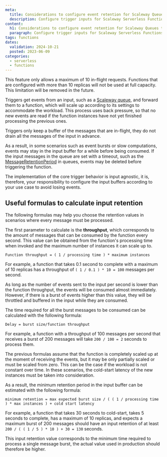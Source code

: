 ```yaml
---
meta:
  title: Considerations to configure event retention for Scaleway Queues trigger inputs
  description: Configure trigger inputs for Scaleway Serverless Functions to automate executions.
content:
  h1: Considerations to configure event retention for Scaleway Queues trigger inputs
  paragraph: Configure trigger inputs for Scaleway Serverless Functions to automate executions.
tags: functions
dates:
  validation: 2024-10-21
  posted: 2023-06-09
categories:
  - serverless
  - functions
---
```


<Message type="important">
  This feature only allows a maximum of 10 in-flight requests. Functions that are configured with more than 10 replicas will not be used at full capacity. This limitation will be removed in the future.
</Message>

Triggers get events from an input, such as a [Scaleway queue](/queues/concepts/#queue), and forward them to a function, which will scale up according to its settings to accommodate the workload. This process uses back pressure, so that no new events are read if the function instances have not yet finished processing the previous ones.

<Message type="note">
  Triggers only keep a buffer of the messages that are in-flight, they do not drain all the messages of the input in advance.
</Message>

As a result, in some scenarios such as event bursts or slow computations, events may stay in the input buffer for a while before being consumed. If the input messages in the queue are set with a timeout, such as the  [MessageRetentionPeriod](https://docs.aws.amazon.com/AWSSimpleQueueService/latest/APIReference/API_SetQueueAttributes.html) in queues, events may be deleted before triggering the function.

The implementation of the core trigger behavior is input agnostic, it is, therefore, your responsibility to configure the input buffers according to your use case to avoid losing events.

## Useful formulas to calculate input retention

The following formulas may help you choose the retention values in scenarios where every message must be processed.

The first parameter to calculate is the **throughput**, which corresponds to the amount of messages that can be consumed by the function every second. This value can be obtained from the function's processing time when invoked and the maximum number of instances it can scale up to.

```
Function throughput = ( 1 / processing time ) * maximum instances
```

For example, a function that takes 0.1 second to complete with a maximum of 10 replicas has a throughput of `( 1 / 0.1 ) * 10 = 100` messages per second.

As long as the number of events sent to the input per second is lower than the function throughput, the events will be consumed almost immediately. However, if there is a burst of events higher than this value, they will be throttled and buffered in the input while they are consumed.

The time required for all the burst messages to be consumed can be calculated with the following formula:

```
Delay = burst size/function throughput
```

For example, a function with a throughput of 100 messages per second that receives a burst of 200 messages will take `200 / 100 = 2` seconds to process them.

The previous formulas assume that the function is completely scaled up at the moment of receiving the events, but it may be only partially scaled or must be scaled from zero. This can be the case if the workload is not constant over time. In these scenarios, the cold-start latency of the new instances must be taken into consideration.

As a result, the minimum retention period in the input buffer can be estimated with the following formula:

```
minimum retention = max expected burst size / ( ( 1 / processing time ) * max instances ) + cold start latency
```

For example, a function that takes 30 seconds to cold-start, takes 5 seconds to complete, has a maximum of 10 replicas, and expects a maximum burst of 200 messages should have an input retention of at least `200 / ( ( 1 / 5 ) * 10 ) + 30 = 130` seconds.

<Message type="note" >
  This input retention value corresponds to the minimum time required to process a single message burst, the actual value used in production should therefore be higher.
</Message>
